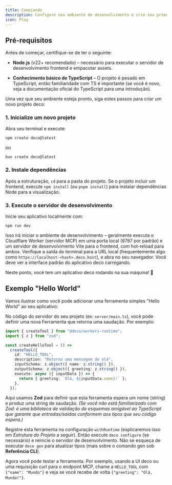 ```yaml
---
title: Começando
description: Configure seu ambiente de desenvolvimento e crie seu primeiro projeto deco
icon: Play
---
```


## Pré-requisitos

Antes de começar, certifique-se de ter o seguinte:

- **Node.js** (v22+ recomendado) – necessário para executar o servidor de desenvolvimento frontend e empacotar assets.

- **Conhecimento básico de TypeScript** – O projeto é pesado em TypeScript, então familiaridade com TS é importante (se você é novo, veja a documentação oficial do TypeScript para uma introdução).

Uma vez que seu ambiente esteja pronto, siga estes passos para criar um novo projeto deco:

### 1. Inicialize um novo projeto

Abra seu terminal e execute:

```shell
npm create deco@latest
```

ou

```shell
bun create deco@latest
```

### 2. Instale dependências

Após a estruturação, `cd` para a pasta do projeto. Se o projeto incluir um frontend, execute `npm install` (ou `pnpm install`) para instalar dependências Node para a visualização.

### 3. Execute o servidor de desenvolvimento

Inicie seu aplicativo localmente com:

```shell
npm run dev
```

Isso irá iniciar o ambiente de desenvolvimento – geralmente executa o Cloudflare Worker (servidor MCP) em uma porta local (8787 por padrão) e um servidor de desenvolvimento Vite para o frontend, com hot-reload para ambos. Verifique a saída do terminal para a URL local (frequentemente algo como `https://localhost-<hash>.deco.host`), e abra no seu navegador. Você deve ver a interface padrão do aplicativo deco carregando.

Neste ponto, você tem um aplicativo deco rodando na sua máquina! 🎉

## Exemplo "Hello World"

Vamos ilustrar como você pode adicionar uma ferramenta simples "Hello World" ao seu aplicativo:

No código do servidor do seu projeto (ex: `server/main.ts`), você pode definir uma nova Ferramenta que retorna uma saudação. Por exemplo:

```ts
import { createTool } from "@deco/workers-runtime";
import { z } from "zod";

const createHelloTool = () =>
  createTool({
    id: "HELLO_TOOL",
    description: "Retorna uma mensagem de olá",
    inputSchema: z.object({ name: z.string() }),
    outputSchema: z.object({ greeting: z.string() }),
    execute: async ({ inputData }) => {
      return { greeting: `Olá, ${inputData.name}!` };
    },
  });
```

Aqui usamos **Zod** para definir que esta ferramenta espera um nome (string) e produz uma string de saudação. _(Se você não está familiarizado com Zod: é uma biblioteca de validação de esquemas amigável ao TypeScript que garante que entradas/saídas conformem aos tipos que seu código espera.)_

Registre esta ferramenta na configuração `withRuntime` (explicaremos isso em _Estrutura do Projeto_ a seguir). Então execute `deco configure` (se necessário) e reinicie o servidor de desenvolvimento. Não se esqueça de executar `deco gen` para atualizar tipos (mais sobre o comando gen sob **Referência CLI**).

Agora você pode testar a ferramenta. Por exemplo, usando a UI deco ou uma requisição curl para o endpoint MCP, chame a `HELLO_TOOL` com `{"name": "Mundo"}` e veja se você recebe de volta `{"greeting": "Olá, Mundo!"}`.
